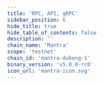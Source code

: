 ```yaml
---
title: 'RPC, API, gRPC'
sidebar_position: 6
hide_title: true
hide_table_of_contents: false
description: ''
chain_name: 'Mantra'
scope: 'testnet'
chain_id: 'mantra-dukong-1'
binary_version: 'v5.0.0-rc0'
icon_url: 'mantra-icon.svg'
---
```



<PageTitle
  iconUrl="img/mantra-icon.svg"
  title="Mantra Public Endpoints"
  chainId="mantra-dukong-1"
  version="v5.0.0-rc0"
/>

<Endpoints
  api="https://mantra-t-api.noders.services"
  rpc="https://mantra-t-rpc.noders.services"
  grpc="mantra-t-grpc.noders.services:443"
  jsonRpc=""
/>
